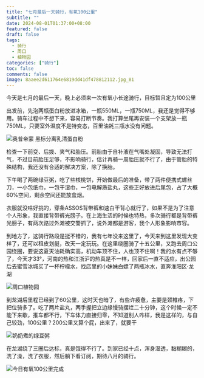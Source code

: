 ```yaml
---
title: "七月最后一天骑行，有氧100公里"
subtitle: ""
date: 2024-08-01T01:37:00+08:00
featured: false
draft: false
tags:
  - 骑行
  - 周口
  - 植物园
categories: ["骑行"]
toc: false
comments: false
image: 8aaee2d611764e6819dd41df478812112.jpg_81
---
```



今天是七月的最后一天，晚上必须来一次有氧小长途骑行，目标暂且定为100公里

出发前，先泡两瓶蛋白粉放进冰箱，一瓶550ML，一瓶750ML，我还是觉得不够用。骑车过程中不想下来，容易打断节奏。我打算坐尾再安装一个支架放一瓶750ML，只要室外温度不是特变态，百里油耗三瓶水没有问题。

<Img src="b83067a2ea7c373071f84295883919c.jpg" alt="奥普帝蒙 黑标分离乳清蛋白粉" />

检查一下前变、后拨、夹气和胎压。前胎由于自补液在气嘴处凝固，导致无法打气，不过目前胎压足够，不影响骑行，估计再骑一周胎压就不行了，由于管胎的特殊结构，我还没有合适的解决方案，除了换胎。

下午喝了两碗绿豆粥，吃了些核桃饼，开始做最后的准备，带了两件便携式螺丝刀，一小包纸巾，一包干湿巾，一包电解质盐丸，这些正好放进后尾包，占了大概60%空间，剩余空间还能放盒烟。

衣服就没啥好挑的，穿条ASSOS背带裤和速白干背心就行了，如果不是为了注意个人形象，我直接背带裤光膀子。在上海生活的时候也特热，多次骑行都是背带裤光膀子，有两次路过外滩被交警抓了，说外滩都是游客，我个人形象影响市容。

到地方了，这骑行路段是挺不错的，我有七年没来这里了，今天来到这里发现大变样了，还可以租皮划艇，改天一定玩玩。在这里绕圈骑了十五公里，又跑去周口公园绕圈，要说这夏天油耗确实高，机动车顶不住，人也顶不住啊！我的水有点不够了，今天才33°，河南的热和江浙沪的热真是不一样，回家后一直不适应，出公园后去蜜雪冰城买了一杯柠檬水，找店里的小妹妹白嫖了两瓶冰水，直奔淮阳区·龙湖

<Img src="8aaee2d611764e6819dd41df4788121.jpg" alt="周口植物园" />

到龙湖后里程已经到了60公里，这时天也暗了，有些许疲惫，主要是颈椎疼，下把位骑多了。吃了两片盐丸，两手握把立边缘慢骑摆烂二十分钟，这个时候一定不能下来歇，推车都不行，下车体力直接归零，不知道别人咋样，我是这样的，与自己较劲，100公里？200公里又算个屁，出来了，就要干

<Img src="abba2d44d1190120eb9a7ba9c40ad0c.jpg" alt="奶奶煮的绿豆粥" />

在龙湖绕了三圈后达标，真是饿得不行了。到家已经十点，浑身湿透，黏糊糊的，洗了澡，洗了衣服，然后躺下看订阅，期待八月的骑行。

<Img src="fb05cdae97a73fb17da66efc2bde383.jpg" alt="今日有氧100公里完成" exif="false" />